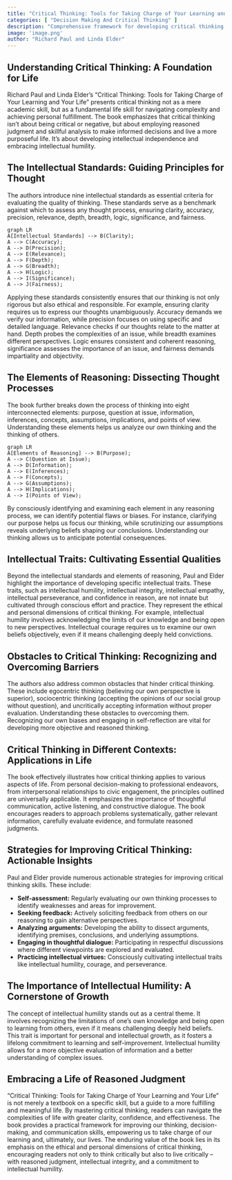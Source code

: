 ```yaml
---
title: "Critical Thinking: Tools for Taking Charge of Your Learning and Your Life by Richard Paul and Linda Elder"
categories: [ "Decision Making And Critical Thinking" ]
description: "Comprehensive framework for developing critical thinking skills"
image: 'image.png'
author: "Richard Paul and Linda Elder"
---
```

##  Understanding Critical Thinking: A Foundation for Life

Richard Paul and Linda Elder's "Critical Thinking: Tools for Taking Charge of Your Learning and Your Life" presents critical thinking not as a mere academic skill, but as a fundamental life skill for navigating complexity and achieving personal fulfillment.  The book emphasizes that critical thinking isn't about being critical or negative, but about employing reasoned judgment and skillful analysis to make informed decisions and live a more purposeful life. It’s about developing intellectual independence and embracing intellectual humility.


##  The Intellectual Standards:  Guiding Principles for Thought

The authors introduce nine intellectual standards as essential criteria for evaluating the quality of thinking. These standards serve as a benchmark against which to assess any thought process, ensuring clarity, accuracy, precision, relevance, depth, breadth, logic, significance, and fairness.


```mermaid
graph LR
A[Intellectual Standards] --> B(Clarity);
A --> C(Accuracy);
A --> D(Precision);
A --> E(Relevance);
A --> F(Depth);
A --> G(Breadth);
A --> H(Logic);
A --> I(Significance);
A --> J(Fairness);
```

Applying these standards consistently ensures that our thinking is not only rigorous but also ethical and responsible.  For example, ensuring clarity requires us to express our thoughts unambiguously.  Accuracy demands we verify our information, while precision focuses on using specific and detailed language.  Relevance checks if our thoughts relate to the matter at hand.  Depth probes the complexities of an issue, while breadth examines different perspectives.  Logic ensures consistent and coherent reasoning, significance assesses the importance of an issue, and fairness demands impartiality and objectivity.


##  The Elements of Reasoning:  Dissecting Thought Processes

The book further breaks down the process of thinking into eight interconnected elements: purpose, question at issue, information, inferences, concepts, assumptions, implications, and points of view.  Understanding these elements helps us analyze our own thinking and the thinking of others.


```mermaid
graph LR
A[Elements of Reasoning] --> B(Purpose);
A --> C(Question at Issue);
A --> D(Information);
A --> E(Inferences);
A --> F(Concepts);
A --> G(Assumptions);
A --> H(Implications);
A --> I(Points of View);
```

By consciously identifying and examining each element in any reasoning process, we can identify potential flaws or biases. For instance, clarifying our purpose helps us focus our thinking, while scrutinizing our assumptions reveals underlying beliefs shaping our conclusions. Understanding our thinking allows us to anticipate potential consequences.


##  Intellectual Traits: Cultivating Essential Qualities

Beyond the intellectual standards and elements of reasoning, Paul and Elder highlight the importance of developing specific intellectual traits.  These traits, such as intellectual humility, intellectual integrity, intellectual empathy, intellectual perseverance, and confidence in reason, are not innate but cultivated through conscious effort and practice.  They represent the ethical and personal dimensions of critical thinking.  For example, intellectual humility involves acknowledging the limits of our knowledge and being open to new perspectives. Intellectual courage requires us to examine our own beliefs objectively, even if it means challenging deeply held convictions.


##  Obstacles to Critical Thinking: Recognizing and Overcoming Barriers

The authors also address common obstacles that hinder critical thinking. These include egocentric thinking (believing our own perspective is superior), sociocentric thinking (accepting the opinions of our social group without question), and uncritically accepting information without proper evaluation.  Understanding these obstacles to overcoming them. Recognizing our own biases and engaging in self-reflection are vital for developing more objective and reasoned thinking.


##  Critical Thinking in Different Contexts:  Applications in Life

The book effectively illustrates how critical thinking applies to various aspects of life.  From personal decision-making to professional endeavors, from interpersonal relationships to civic engagement, the principles outlined are universally applicable.  It emphasizes the importance of thoughtful communication, active listening, and constructive dialogue.  The book encourages readers to approach problems systematically, gather relevant information, carefully evaluate evidence, and formulate reasoned judgments.


##  Strategies for Improving Critical Thinking: Actionable Insights

Paul and Elder provide numerous actionable strategies for improving critical thinking skills. These include:

* **Self-assessment:** Regularly evaluating our own thinking processes to identify weaknesses and areas for improvement.
* **Seeking feedback:** Actively soliciting feedback from others on our reasoning to gain alternative perspectives.
* **Analyzing arguments:**  Developing the ability to dissect arguments, identifying premises, conclusions, and underlying assumptions.
* **Engaging in thoughtful dialogue:**  Participating in respectful discussions where different viewpoints are explored and evaluated.
* **Practicing intellectual virtues:**  Consciously cultivating intellectual traits like intellectual humility, courage, and perseverance.


##  The Importance of Intellectual Humility:  A Cornerstone of Growth

The concept of intellectual humility stands out as a central theme. It involves recognizing the limitations of one's own knowledge and being open to learning from others, even if it means challenging deeply held beliefs. This trait is important for personal and intellectual growth, as it fosters a lifelong commitment to learning and self-improvement. Intellectual humility allows for a more objective evaluation of information and a better understanding of complex issues.


##  Embracing a Life of Reasoned Judgment

"Critical Thinking: Tools for Taking Charge of Your Learning and Your Life" is not merely a textbook on a specific skill, but a guide to a more fulfilling and meaningful life.  By mastering critical thinking, readers can navigate the complexities of life with greater clarity, confidence, and effectiveness. The book provides a practical framework for improving our thinking, decision-making, and communication skills, empowering us to take charge of our learning and, ultimately, our lives.  The enduring value of the book lies in its emphasis on the ethical and personal dimensions of critical thinking, encouraging readers not only to think critically but also to live critically – with reasoned judgment, intellectual integrity, and a commitment to intellectual humility.

